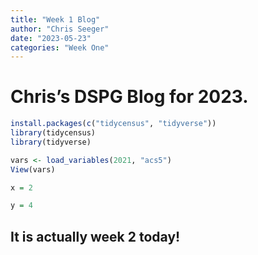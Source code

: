 ```yaml
---
title: "Week 1 Blog"
author: "Chris Seeger"
date: "2023-05-23"
categories: "Week One"
---
```


# Chris's DSPG Blog for 2023.

```r
install.packages(c("tidycensus", "tidyverse"))
library(tidycensus)
library(tidyverse)

vars <- load_variables(2021, "acs5")
View(vars)
```

```r
x = 2
```

```r
y = 4
```

## It is actually week 2 today!
